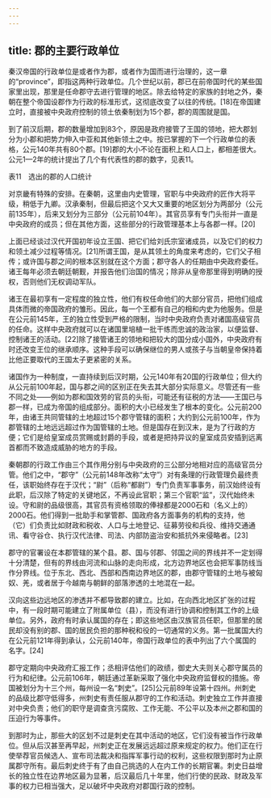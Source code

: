 ```yaml
---
---
---
```

title: 郡的主要行政单位
---



秦汉帝国的行政单位是或者作为郡，或者作为国而进行治理的，这一章的“province”，即指这两种行政单位。几个世纪以前，郡已在前帝国时代的某些国家里出现，那里是任命郡守去进行管理的地区。除去给特定的家族的封地之外，秦朝在整个帝国设郡作为行政的标准形式，这彻底改变了以往的传统。[18]在帝国建立时，直接被中央政府控制的领土依秦制划为15个郡，郡的周围就是国。

到了前汉后期，郡的数量增加到83个，原因是政府接管了王国的领地，把大郡划分为小郡和把势力伸入中亚和其他新领土之中。按已掌握的下一个行政单位的表格，公元140年共有80个郡。[19]郡的大小不论在面积上和人口上，都相差很大。公元1—2年的统计提出了几个有代表性的郡的数字，见表11。

表11　选出的郡的人口统计



对京畿有特殊的安排。在秦朝，这里由内史管理，官职与中央政府的匠作大将平级，稍低于九卿。汉承秦制，但最后把这个又大又重要的地区划分为两部分（公元前135年），后来又划分为三部分（公元前104年）。其官员享有专门头衔并一直是中央政府的成员；但在其他方面，这些部分的行政管理基本上与各郡一样。[20]

上面已经谈过汉代开国初年设立王国、把它们给刘氏宗室诸成员，以及它们的权力和领土减少过程等情况。[21]所谓王国，是从其领土的角度来考虑的，它们父子相传；或许国与郡之间的根本区别就在这个方面；郡守各人的任期由中央政府委任。诸王每年必须去朝廷朝觐，并报告他们治国的情况；除非从皇帝那里得到明确的授权，否则他们无权调动军队。

诸王在最初享有一定程度的独立性，他们有权任命他们的大部分官员，把他们组成具体而微的帝国政府的雏形。因此，每一个王都有自己的相和内史为他服务。但是在公元前145年，王的独立性受到严格的限制，当时中央政府负责对诸国高级官员的任命。这样中央政府就可以在诸国里培植一批干练而忠诚的政治家，以便监督、控制诸王的活动。[22]除了接管诸王的领地和把较大的国分成小国外，中央政府有时还改变王位的继承顺序。这种手段可以确保继位的男人或孩子与当朝皇帝保持着比他正要取代的王国太子更紧密的关系。

诸国作为一种制度，一直持续到后汉时期，公元140年有20国的行政单位；但大约从公元前100年起，国与郡之间的区别正在失去其大部分实际意义。尽管还有一些不同之处——例如为郡和国效劳的官员的头衔，可能还有征税的方法——王国已与郡一样，已成为帝国的组成部分。面积的大小已经发生了根本的变化。公元前200年，由诸王共同管辖的土地超过15个郡守管辖的面积；大约到公元前100年，作为郡管辖的土地远远超过作为国管辖的土地。但是国存在到汉末，是为了行政的方便；它们是给皇室成员赏赐或封爵的手段，或者是把持异议的皇室成员安插到远离首都而不致造成威胁的地方的手段。

秦朝郡的行政工作由三个其作用分别与中央政府的三公部分地相对应的高级官员分管。他们之中，“郡守”（公元前148年改称“太守”）对有条理的行政管理负最终责任，该职始终存在于汉代；“尉”（后称“都尉”）专门负责军事事务，前汉始终设有此职，后汉除了特定的关键地区，不再设此官职；第三个官职“监”，汉代始终未设。守和尉的品级很高，其官员有资格领取的俸禄都是2000石和（名义上的）2000石。他们得到一批助手和掌管郡、国政府各方面事务的机构的支持，他（它）们负责比如财政和税收、人口与土地登记、征募劳役和兵役、维持交通通讯、看守谷仓、执行汉代法律、司法、内部防盗治安和抵抗外来侵略者。[23]

郡守的官署设在本郡管辖的某个县。郡、国与邻郡、邻国之间的界线并不一定划得十分清楚，但有的界线由河流和山脉的走向形成，北方边界地区也会把军事防线当作分界线。位于东北、西北、西部和西南边界地区的郡，由郡守管辖的土地与被匈奴、羌，或者居于今越南与朝鲜的部落渗透的土地混在一起。

汉向这些边远地区的渗透并不都导致郡的建立。比如，在向西北地区扩张的过程中，有一段时期可能建立了附属单位（县），而没有进行协调和控制其工作的上级单位。另外，政府有时承认属国的存在；即这些地区由汉族官员任职，但那里的居民却没有别的郡、国的居民负担的那种税和役的一切通常的义务。第一批属国大约在公元前121年得到承认，公元前140年，帝国行政单位的表中列出了六个属国的名字。[24]

郡守定期向中央政府汇报工作；丞相评估他们的政绩，御史大夫则关心郡守属员的行为和纪律。公元前106年，朝廷通过革新采取了强化中央政府监督权的措施。帝国被划分为十三个州，每州设一名“刺史”。[25]公元前89年设第十四州。州刺史的品级比郡守低得多，州刺史有责任服从郡守的工作和活动。刺史独立工作并直接对中央负责；他们的职守是调查贪污腐败、工作无能、不公平以及本州之郡和国的压迫行为等事件。

到那时为止，那些大的区划不过是刺史在其中活动的地区，它们没有被当作行政单位。但从后汉甚至再早起，州刺史正在发展远远超过原来规定的权力。他们正在行使举荐官员候选人、宣布司法裁决和指挥军事行动的权利，这些权限到那时为止原属郡守所有。最后刺史终于有了由自己挑选的人在内工作的长期官署。刺史日益增长的独立性在边界地区最为显著，后汉最后几十年里，他们行使的民政、财政及军事的权力已相当强大，足以破坏中央政府对郡国行政的控制。
